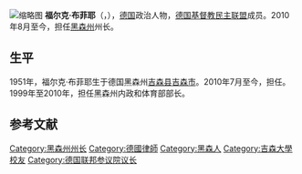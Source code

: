 {{blpunsourced|time=2015-09-16T12:12:56+00:00}}
{{expand|time=2015-09-16T12:12:56+00:00}}
[[File:MJK00898_Volker_Bouffier.jpg|缩略图]]
'''福尔克·布菲耶'''（{{lang-de|Volker Bouffier}}，{{bd|1951年|||}}），[[德国|德国]]政治人物，[[德国基督教民主联盟|德国基督教民主联盟]]成员。2010年8月至今，担任[[黑森州|黑森州]]州长。

==生平==
1951年，福尔克·布菲耶生于德国黑森州[[吉森县|吉森县]][[吉森市|吉森市]]。2010年7月至今，担任{{tsl|de|CDU Hessen|黑森州基督教民主聯盟主席|黑森州基民盟主席}}。1999年至2010年，担任黑森州内政和体育部部长。

==参考文献==
{{reflist}}

{{start box}}
{{s-before|[[罗兰·科赫|罗兰·科赫]]}}
{{s-title|{{le|黑森州州长列表|List of Ministers-President of Hesse|黑森州州长}}|2010年－}}
{{s-inc}}
{{end box}}

{{DEFAULTSORT: Bouffier, Volker}}
[[Category:黑森州州长|Category:黑森州州长]]
[[Category:德國律師|Category:德國律師]]
[[Category:黑森人|Category:黑森人]]
[[Category:吉森大學校友|Category:吉森大學校友]]
[[Category:德国联邦参议院议长|Category:德国联邦参议院议长]]